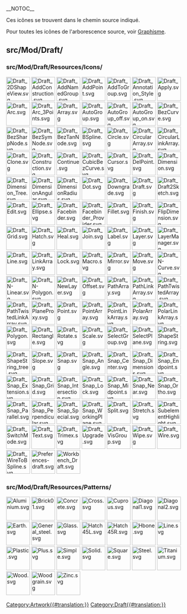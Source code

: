 __NOTOC__
<languages/>

Ces icônes se trouvent dans le chemin source indiqué. 

Pour toutes les icônes de l'arborescence source, voir [[Artwork/fr|Graphisme]].

== src/Mod/Draft/ ==

=== src/Mod/Draft/Resources/Icons/ ===

[[File:Draft_2DShapeView.svg|64px]]
[[File:Draft_AddConstruction.svg|64px]]
[[File:Draft_AddNamedGroup.svg|64px]]
[[File:Draft_AddPoint.svg|64px]]
[[File:Draft_AddToGroup.svg|64px]]
[[File:Draft_Annotation_Style.svg|64px]]
[[File:Draft_Apply.svg|64px]]
[[File:Draft_Arc.svg|64px]]
[[File:Draft_Arc_3Points.svg|64px]]
[[File:Draft_Array.svg|64px]]
[[File:Draft_AutoGroup.svg|64px]]
[[File:Draft_AutoGroup_off.svg|64px]]
[[File:Draft_AutoGroup_on.svg|64px]]
[[File:Draft_BezCurve.svg|64px]]
[[File:Draft_BezSharpNode.svg|64px]]
[[File:Draft_BezSymNode.svg|64px]]
[[File:Draft_BezTanNode.svg|64px]]
[[File:Draft_BSpline.svg|64px]]
[[File:Draft_Circle.svg|64px]]
[[File:Draft_CircularArray.svg|64px]]
[[File:Draft_CircularLinkArray.svg|64px]]
[[File:Draft_Clone.svg|64px]]
[[File:Draft_Construction.svg|64px]]
[[File:Draft_Continue.svg|64px]]
[[File:Draft_CubicBezCurve.svg|64px]]
[[File:Draft_Cursor.svg|64px]]
[[File:Draft_DelPoint.svg|64px]]
[[File:Draft_Dimension.svg|64px]]
[[File:Draft_Dimension_Tree.svg|64px]]
[[File:Draft_DimensionAngular.svg|64px]]
[[File:Draft_DimensionRadius.svg|64px]]
[[File:Draft_Dot.svg|64px]]
[[File:Draft_Downgrade.svg|64px]]
[[File:Draft_Draft.svg|64px]]
[[File:Draft_Draft2Sketch.svg|64px]]
[[File:Draft_Edit.svg|64px]]
[[File:Draft_Ellipse.svg|64px]]
[[File:Draft_Facebinder.svg|64px]]
[[File:Draft_Facebinder_Provider.svg|64px]]
[[File:Draft_Fillet.svg|64px]]
[[File:Draft_Finish.svg|64px]]
[[File:Draft_FlipDimension.svg|64px]]
[[File:Draft_Grid.svg|64px]]
[[File:Draft_Hatch.svg|64px]]
[[File:Draft_Heal.svg|64px]]
[[File:Draft_Join.svg|64px]]
[[File:Draft_Label.svg|64px]]
[[File:Draft_Layer.svg|64px]]
[[File:Draft_LayerManager.svg|64px]]
[[File:Draft_Line.svg|64px]]
[[File:Draft_LinkArray.svg|64px]]
[[File:Draft_Lock.svg|64px]]
[[File:Draft_Macro.svg|64px]]
[[File:Draft_Mirror.svg|64px]]
[[File:Draft_Move.svg|64px]]
[[File:Draft_N-Curve.svg|64px]]
[[File:Draft_N-Linear.svg|64px]]
[[File:Draft_N-Polygon.svg|64px]]
[[File:Draft_NewLayer.svg|64px]]
[[File:Draft_Offset.svg|64px]]
[[File:Draft_PathArray.svg|64px]]
[[File:Draft_PathLinkArray.svg|64px]]
[[File:Draft_PathTwistedArray.svg|64px]]
[[File:Draft_PathTwistedLinkArray.svg|64px]]
[[File:Draft_PlaneProxy.svg|64px]]
[[File:Draft_Point.svg|64px]]
[[File:Draft_PointArray.svg|64px]]
[[File:Draft_PointLinkArray.svg|64px]]
[[File:Draft_PolarArray.svg|64px]]
[[File:Draft_PolarLinkArray.svg|64px]]
[[File:Draft_Polygon.svg|64px]]
[[File:Draft_Rectangle.svg|64px]]
[[File:Draft_Rotate.svg|64px]]
[[File:Draft_Scale.svg|64px]]
[[File:Draft_SelectGroup.svg|64px]]
[[File:Draft_SelectPlane.svg|64px]]
[[File:Draft_ShapeString.svg|64px]]
[[File:Draft_ShapeString_tree.svg|64px]]
[[File:Draft_Slope.svg|64px]]
[[File:Draft_Snap.svg|64px]]
[[File:Draft_Snap_Angle.svg|64px]]
[[File:Draft_Snap_Center.svg|64px]]
[[File:Draft_Snap_Dimensions.svg|64px]]
[[File:Draft_Snap_Endpoint.svg|64px]]
[[File:Draft_Snap_Extension.svg|64px]]
[[File:Draft_Snap_Grid.svg|64px]]
[[File:Draft_Snap_Intersection.svg|64px]]
[[File:Draft_Snap_Lock.svg|64px]]
[[File:Draft_Snap_Midpoint.svg|64px]]
[[File:Draft_Snap_Near.svg|64px]]
[[File:Draft_Snap_Ortho.svg|64px]]
[[File:Draft_Snap_Parallel.svg|64px]]
[[File:Draft_Snap_Perpendicular.svg|64px]]
[[File:Draft_Snap_Special.svg|64px]]
[[File:Draft_Snap_WorkingPlane.svg|64px]]
[[File:Draft_Split.svg|64px]]
[[File:Draft_Stretch.svg|64px]]
[[File:Draft_SubelementHighlight.svg|64px]]
[[File:Draft_SwitchMode.svg|64px]]
[[File:Draft_Text.svg|64px]]
[[File:Draft_Trimex.svg|64px]]
[[File:Draft_Upgrade.svg|64px]]
[[File:Draft_VisGroup.svg|64px]]
[[File:Draft_Wipe.svg|64px]]
[[File:Draft_Wire.svg|64px]]
[[File:Draft_WireToBSpline.svg|64px]]
[[File:Preferences-draft.svg|64px]]
[[File:Workbench_Draft.svg|64px]]

=== src/Mod/Draft/Resources/Patterns/ ===

[[File:Aluminium.svg|64px]]
[[File:Brick01.svg|64px]]
[[File:Concrete.svg|64px]]
[[File:Cross.svg|64px]]
[[File:Cuprous.svg|64px]]
[[File:Diagonal1.svg|64px]]
[[File:Diagonal2.svg|64px]]
[[File:Earth.svg|64px]]
[[File:General_steel.svg|64px]]
[[File:Glass.svg|64px]]
[[File:Hatch45L.svg|64px]]
[[File:Hatch45R.svg|64px]]
[[File:Hbone.svg|64px]]
[[File:Line.svg|64px]]
[[File:Plastic.svg|64px]]
[[File:Plus.svg|64px]]
[[File:Simple.svg|64px]]
[[File:Solid.svg|64px]]
[[File:Square.svg|64px]]
[[File:Steel.svg|64px]]
[[File:Titanium.svg|64px]]
[[File:Wood.svg|64px]]
[[File:Woodgrain.svg|64px]]
[[File:Zinc.svg|64px]]


[[Category:Artwork{{#translation:}}]]
<noinclude>[[Category:Draft{{#translation:}}]]</noinclude> <!-- we don't want this transcluded -->